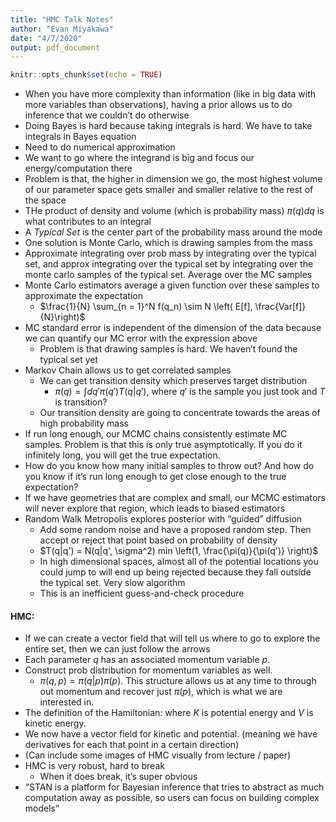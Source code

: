 ```yaml
---
title: "HMC Talk Notes"
author: "Evan Miyakawa"
date: "4/7/2020"
output: pdf_document
---
```


```r
knitr::opts_chunk$set(echo = TRUE)
```

- When you have more complexity than information (like in big data with more variables than observations), having a prior allows us to do inference that we couldn't do otherwise 
- Doing Bayes is hard because taking integrals is hard. We have to take integrals in Bayes equation
- Need to do numerical approximation
- We want to go where the integrand is big and focus our energy/computation there
- Problem is that, the higher in dimension we go, the most highest volume of our parameter space gets smaller and smaller relative to the rest of the space
- THe product of density and volume (which is probability mass) $\pi(q) dq$  is what contributes to an integral
- A _Typical Set_ is the center part of the probability mass around the mode
- One solution is Monte Carlo, which is drawing samples from the mass 
- Approximate integrating over prob mass by integrating over the typical set, and approx integrating over the typical set by integrating over the monte carlo samples of the typical set. Average over the MC samples
- Monte Carlo estimators average a given function over these samples to approximate the expectation
  - $\frac{1}{N} \sum_{n = 1}^N f(q_n) \sim N \left( E[f], \frac{Var[f]}{N}\right)$
- MC standard error is independent of the dimension of the data because we can quantify our MC error with the expression above
  - Problem is that drawing samples is hard. We haven't found the typical set yet
- Markov Chain allows us to get correlated samples
  - We can get transition density which preserves target distribution
    - $\pi(q) = \int dq'\pi(q') T(q|q')$, where $q'$ is the sample you just took and $T$ is transition?
  - Our transition density are going to concentrate towards the areas of high probability mass 
- If run long enough, our MCMC chains consistently estimate MC samples. Problem is that this is only true asymptotically. If you do it infinitely long, you will get the true expectation.
- How do you know how many initial samples to throw out? And how do you know if it's run long enough to get close enough to the true expectation?
- If we have geometries that are complex and small, our MCMC estimators will never explore that region, which leads to biased estimators
- Random Walk Metropolis explores posterior with "guided" diffusion
  - Add some random noise and have a proposed random step. Then accept or reject that point based on probability of density
  - $T(q|q') = N(q|q', \sigma^2) min \left(1, \frac{\pi(q)}{\pi(q')} \right)$
  - In high dimensional spaces, almost all of the potential locations you could jump to will end up being rejected because they fall outside the typical set. Very slow algorithm
  - This is an inefficient guess-and-check procedure

#### HMC:
- If we can create a vector field that will tell us where to go to explore the entire set, then we can just follow the arrows
- Each parameter $q$ has an associated momentum variable $p$.
- Construct prob distribution for momentum variables as well. 
  - $\pi(q,p) = \pi(q|p) \pi(p)$. This structure allows us at any time to through out momentum and recover just $\pi(p)$, which is what we are interested in.
- The definition of the Hamiltonian: 
\begin{align*}
  H(q,p) &= -\log \pi (p|q) \pi(q) \\
   &= -\log \pi (p|q) - log \pi(q) \\
   &= - K - V,\\
\end{align*}
where $K$ is potential energy and $V$ is kinetic energy.
- We now have a vector field for kinetic and potential. (meaning we have derivatives for each that point in a certain direction)
- (Can include some images of HMC visually from lecture / paper)
- HMC is very robust, hard to break
  - When it does break, it's super obvious
- "STAN is a platform for Bayesian inference that tries to abstract as much computation away as possible, so users can focus on building complex models"

